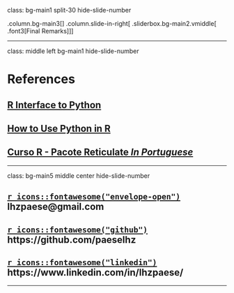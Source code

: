 class: bg-main1 split-30 hide-slide-number

.column.bg-main3[
]
.column.slide-in-right[
.sliderbox.bg-main2.vmiddle[
.font3[Final Remarks]
]]

---

class: middle left bg-main1 hide-slide-number

# References

##  [R Interface to Python](https://rstudio.github.io/reticulate/)

##  [How to Use Python in R](https://anderfernandez.com/en/blog/how-to-use-python-in-r/)

##  [Curso R - Pacote Reticulate *In Portuguese*](https://www.curso-r.com/blog/2017-11-20-reticulate/)

---

class: bg-main5 middle center hide-slide-number

## [`r icons::fontawesome("envelope-open")`](mailto:lhzpaese@gmail.com) lhzpaese@gmail.com
## [`r icons::fontawesome("github")`](https://github.com/paeselhz) https://github.com/paeselhz
## [`r icons::fontawesome("linkedin")`](https://www.linkedin.com/in/lhzpaese/) https://www.linkedin.com/in/lhzpaese/

---